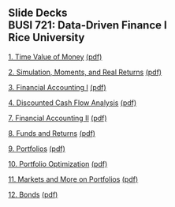 ## Slide Decks<br>BUSI 721: Data-Driven Finance I<br>Rice University<br>


[1. Time Value of Money](01-time_value_of_money.slides.html){target="_blank"} [(pdf)](pdfs/01-time_value_of_money.slides.pdf){target="_blank"}

[2. Simulation, Moments, and Real Returns](02-simulation.slides.html){target="_blank"} [(pdf)](pdfs/02-simulation.slides.pdf){target="_blank"}

[3. Financial Accounting I](03-financial_accounting_1.slides.html){target="_blank"} [(pdf)](pdfs/03-financial_accounting_1.slides.pdf){target="_blank"}

[4. Discounted Cash Flow Analysis](04-dcf_analysis.slides.html){target="_blank"} [(pdf)](pdfs/04-dcf_analysis.slides.pdf){target="_blank"}

[7. Financial Accounting II](07-financial_accounting_2.slides.html){target="_blank"} [(pdf)](pdfs/07-financial_accounting_2.slides.pdf){target="_blank"}

[8. Funds and Returns](08-funds_and_returns.slides.html){target="_blank"} [(pdf)](pdfs/08-funds_and_returns.slides.pdf){target="_blank"}

[9. Portfolios](09-portfolios.slides.html){target="_blank"} [(pdf)](pdfs/09-portfolios.slides.pdf){target="_blank"}

[10. Portfolio Optimization](10-portfolio_optimization.slides.html){target="_blank"} [(pdf)](pdfs/10-portfolio_optimization.slides.pdf){target="_blank"}

[11. Markets and More on Portfolios](11-markets_portfolios.slides.html){target="_blank"} [(pdf)](pdfs/11-markets_portfolios.slides.pdf){target="_blank"}

[12. Bonds](12-bonds.slides.html){target="_blank"} [(pdf)](pdfs/12-bonds.slides.pdf){target="_blank"}